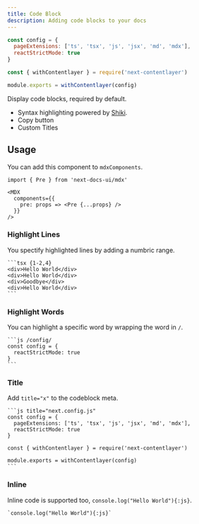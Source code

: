 ```yaml
---
title: Code Block
description: Adding code blocks to your docs
---
```


<Wrapper>
<div className="bg-background rounded-lg nd-prose-no-margin">

```js title="next.config.js" {10} /config/
const config = {
  pageExtensions: ['ts', 'tsx', 'js', 'jsx', 'md', 'mdx'],
  reactStrictMode: true
}

const { withContentlayer } = require('next-contentlayer')

module.exports = withContentlayer(config)
```

</div>
</Wrapper>

Display code blocks, required by default.

- Syntax highlighting powered by [Shiki](https://github.com/shikijs/shiki).
- Copy button
- Custom Titles

## Usage

You can add this component to `mdxComponents`.

```mdx {5}
import { Pre } from 'next-docs-ui/mdx'

<MDX
  components={{
    pre: props => <Pre {...props} />
  }}
/>
```

### Highlight Lines

You spectify highlighted lines by adding a numbric range.

````mdx
```tsx {1-2,4}
<div>Hello World</div>
<div>Hello World</div>
<div>Goodbye</div>
<div>Hello World</div>
```
````

### Highlight Words

You can highlight a specific word by wrapping the word in `/`.

````mdx
```js /config/
const config = {
  reactStrictMode: true
}
```
````

### Title

Add `title="x"` to the codeblock meta.

````mdx
```js title="next.config.js"
const config = {
  pageExtensions: ['ts', 'tsx', 'js', 'jsx', 'md', 'mdx'],
  reactStrictMode: true
}

const { withContentlayer } = require('next-contentlayer')

module.exports = withContentlayer(config)
```
````

### Inline

Inline code is supported too, `console.log("Hello World"){:js}`.

```mdx
`console.log("Hello World"){:js}`
```
